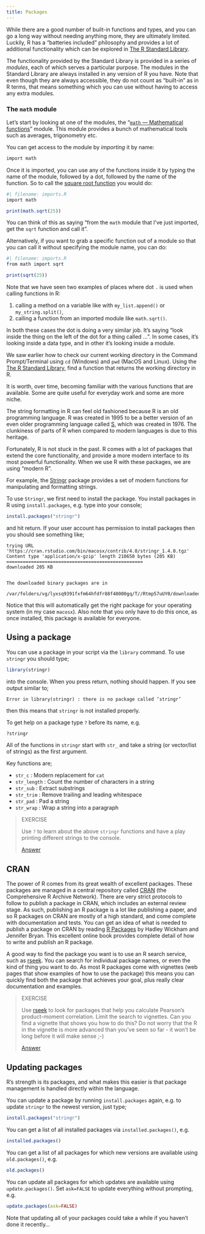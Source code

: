 ```yaml
---
title: Packages
---
```


While there are a good number of built-in functions and types, and you can go a long way without needing anything more, they are ultimately limited. Luckily, R has a "batteries included" philosophy and provides a lot of additional functionality which can be explored in [The R Standard Library](https://docs.RScript.org/3/library/).

The functionality provided by the Standard Library is provided in a series of *modules*, each of which serves a particular purpose. The modules in the Standard Library are always installed in any version of R you have. Note that even though they are always accessible, they do not count as "built-in" as in R terms, that means something which you can use without having to access any extra modules.

### The `math` module

Let's start by looking at one of the modules, the "[`math` — Mathematical functions](https://docs.RScript.org/3/library/math.html)" module. This module provides a bunch of mathematical tools such as averages, trigonometry etc.

You can get access to the module by *importing* it by name:

```.r
import math
```

Once it is imported, you can use any of the functions inside it by typing the name of the module, followed by a dot, followed by the name of the function. So to call the [square root function](https://docs.RScript.org/3/library/math.html#math.sqrt) you would do:

```.r
#| filename: imports.R
import math

print(math.sqrt(25))
```

You can think of this as saying "from the `math` module that I've just imported, get the `sqrt` function and call it".

Alternatively, if you want to grab a specific function out of a module so that you can call it without specifying the module name, you can do:

```.r
#| filename: imports.R
from math import sqrt

print(sqrt(25))
```


Note that we have seen two examples of places where dot `.` is used when calling functions in R:

1. calling a method on a variable like with `my_list.append()` or `my_string.split()`,
2. calling a function from an imported module like `math.sqrt()`.

In both these cases the dot is doing a very similar job. It's saying "look inside the thing on the left of the dot for a thing called ...". In some cases, it's looking inside a data type, and in other it's looking inside a module.

::: {#exercise1 .callout-note title="Exercise" icon=false} 

We saw earlier how to check our current working directory in the Command Prompt/Terminal using `cd` (Windows) and `pwd` (MacOS and Linux). Using the [The R Standard Library](https://docs.RScript.org/3/library/), find a function that returns the working directory in R.

:::


It is worth, over time, becoming familiar with the various functions that are available. Some are quite useful for everyday work and some are more niche.






The string formatting in R can feel old fashioned because R is an 
old programming language. R was created in 1995 to be a better
version of an even older programming language called 
[S](https://en.wikipedia.org/wiki/S_(programming_language)),
which was created in 1976. The clunkiness of parts of R
when compared to modern languages is due to this heritage.

Fortunately, R is not stuck in the past. R comes with a lot of packages
that extend the core functionality, and provide a more modern
interface to its most powerful functionality. When we use
R with these packages, we are using "modern R".

For example, the [Stringr](https://cran.r-project.org/web/packages/stringr/index.html)
package provides a set of modern functions for manipulating and 
formatting strings.

To use `Stringr`, we first need to install the package. You install
packages in R using `install.packages`, e.g. type into your console;

```r
install.packages("stringr")
```

and hit return. If your user account has permission to install packages then
you should see something like;

```
trying URL 'https://cran.rstudio.com/bin/macosx/contrib/4.0/stringr_1.4.0.tgz'
Content type 'application/x-gzip' length 210650 bytes (205 KB)
==================================================
downloaded 205 KB


The downloaded binary packages are in
	/var/folders/vg/lyxsq9391fxfm64hfdfr88f40000gq/T//Rtmp57uUY0/downloaded_packages
```

Notice that this will automatically get the right package for your operating
system (in my case `macosx`). Also note that you only have to do this once,
as once installed, this package is available for everyone.

## Using a package

You can use a package in your script via the `library` command. To use
`stringr` you should type;

```r
library(stringr)
```

into the console. When you press return, nothing should happen. If you see
output similar to;

```
Error in library(stringr) : there is no package called ‘stringr’
```

then this means that `stringr` is not installed properly.

To get help on a package type `?` before its name, e.g.

```r
?stringr
```

All of the functions in `stringr` start with `str_` and take 
a string (or vector/list of strings) as the first argument.

Key functions are;

* `str_c` : Modern replacement for `cat`
* `str_length` : Count the number of characters in a string
* `str_sub` : Extract substrings
* `str_trim` : Remove trailing and leading whitespace
* `str_pad` : Pad a string
* `str_wrap` : Wrap a string into a paragraph

> EXERCISE
>
> Use `?` to learn about the above `stringr` functions and have a play
> printing different strings to the console.
>
> [Answer](packages_answer01.html)

## CRAN

The power of R comes from its great wealth of excellent packages. These
packages are managed in a central repository called 
[CRAN](https://cran.r-project.org) (the Comprehensive R Archive Network).
There are very strict protocols to follow to publish a package
in CRAN, which includes an external review stage. As such, publishing
an R package is a lot like publishing a paper, and so R packages
on CRAN are mostly of a high standard, and come complete with 
documentation and tests. You can get an idea of what is needed to
publish a package on CRAN by reading [R Packages](https://r-pkgs.org)
by Hadley Wickham and Jennifer Bryan. This excellent online book
provides complete detail of how to write and publish an R package.

A good way to find the package you want is to use an R search
service, such as [rseek](https://rseek.org). You can search
for individual package names, or even the kind of thing you
want to do. As most R packages come with vignettes (web pages
that show examples of how to use the package) this means
you can quickly find both the package that achieves your goal,
plus really clear documentation and examples. 

> EXERCISE
>
> Use [rseek](https://rseek.org) to look for packages that
> help you calculate Pearson's product-moment correlation. Limit 
> the search to vignettes. Can you find a vignette that shows
> you how to do this? Do not worry that the R in the vignette
> is more advanced than you've seen so far - it won't be long
> before it will make sense ;-)
>
> [Answer](packages_answer02.html)

## Updating packages

R's strength is its packages, and what makes this easier is that
package management is handled directly within the language.

You can update a package by running `install.packages` again, e.g.
to update `stringr` to the newest version, just type;

```r
install.packages("stringr")
```

You can get a list of all installed packages via `installed.packages()`,
e.g.

```r
installed.packages()
```

You can get a list of all packages for which new versions are available
using `old.packages()`, e.g.

```r
old.packages()
```

You can update all packages for which updates are available using
`update.packages()`. Set `ask=FALSE` to update everything
without prompting, e.g.

```r
update.packages(ask=FALSE)
```

Note that updating all of your packages could take a while if you haven't
done it recently...
